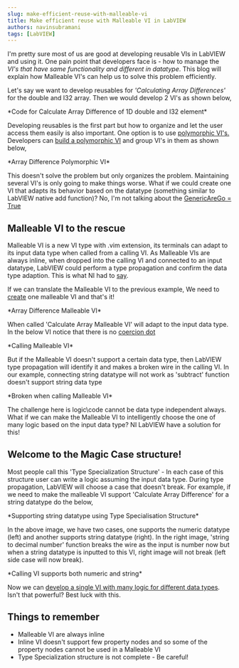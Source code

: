 ```yaml
---
slug: make-efficient-reuse-with-malleable-vi
title: Make efficient reuse with Malleable VI in LabVIEW
authors: navinsubramani
tags: [LabVIEW]
---
```


I'm pretty sure most of us are good at developing reusable VIs in LabVIEW and using it. One pain point that developers face is - how to manage the _VI's that have same functionality and different in datatype_. This blog will explain how Malleable VI's can help us to solve this problem efficiently.

<!-- truncate -->

Let's say we want to develop reusables for _'Calculating Array Differences'_ for the double and I32 array. Then we would develop 2 VI's as shown below,

<AssetImg path="/media/uploads/2018/06/Array-Difference.png" alt="Code snippet of the reusable VIs with different data types" />
*Code for Calculate Array Difference of 1D double and I32 element*

Developing reusables is the first part but how to organize and let the user access them easily is also important. One option is to use [polymorphic VI's.](http://zone.ni.com/reference/en-XX/help/371361P-01/lvconcepts/polymorphic_vis/) Developers can [build a polymorphic VI](http://zone.ni.com/reference/en-XX/help/371361P-01/lvhowto/using_polymorphic_vis/) and group VI's in them as shown below,

<AssetImg path="/media/uploads/2018/06/Array-Difference-Polymorphic.png" alt="Polymorphic VI window that shows the all the VIs with only difference in datatypes" />
*Array Difference Polymorphic VI*

This doesn't solve the problem but only organizes the problem. Maintaining several VI's is only going to make things worse. What if we could create one VI that adapts its behavior based on the datatype (something similar to LabVIEW native add function)? No, I'm not talking about the [GenericAreGo = True](https://lavag.org/topic/15870-create-your-own-generic-vi-like-randomize-1d-array/)

## Malleable VI to the rescue

Malleable VI is a new VI type with .vim extension, its terminals can adapt to its input data type when called from a calling VI. As Malleable VIs are always inline, when dropped into the calling VI and connected to an input datatype, LabVIEW could perform a type propagation and confirm the data type adaption. This is what NI had to [say](http://zone.ni.com/reference/en-XX/help/371361P-01/lvconcepts/malleable_vis_intro/).

If we can translate the Malleable VI to the previous example, We need to [create](http://zone.ni.com/reference/en-XX/help/371361P-01/lvhowto/building_malleable_vis/) one malleable VI and that's it!

<AssetImg path="/media/uploads/2018/06/Array-Difference-Malleable-VI.png" alt="Malleable VI code snippet for calculating array difference" />
*Array Difference Malleable VI*

When called 'Calculate Array Malleable VI' will adapt to the input data type. In the below VI notice that there is no [coercion dot](http://zone.ni.com/reference/en-XX/help/371361P-01/lvconcepts/coercion_dots/)

<AssetImg path="/media/uploads/2018/06/Calling-Malleable-VI.png" alt="Calling Malleable VI code snippet for calculating array difference" />
*Calling Malleable VI*

But if the Malleable VI doesn't support a certain data type, then LabVIEW type propagation will identify it and makes a broken wire in the calling VI. In our example, connecting string datatype will not work as 'subtract' function doesn't support string data type

<AssetImg path="/media/uploads/2018/06/Calling-Malleable-VI_broken.png" alt="Broken when calling Malleable VI code" />
*Broken when calling Malleable VI*

The challenge here is logic\code cannot be data type independent always. What if we can make the Malleable VI to intelligently choose the one of many logic based on the input data type? NI LabVIEW have a solution for this!

## Welcome to the Magic Case structure!

Most people call this 'Type Specialization Structure' - In each case of this structure user can write a logic assuming the input data type. During type propagation, LabVIEW will choose a case that doesn't break. For example, if we need to make the malleable VI support 'Calculate Array Difference' for a string datatype do the below,

<AssetImg path="/media/uploads/2018/06/Type-Specialization-Structure.png" alt="Code snippet for supporting string datatype using Type Specialisation Structure" />
*Supporting string datatype using Type Specialisation Structure*

In the above image, we have two cases, one supports the numeric datatype (left) and another supports string datatype (right). In the right image, 'string to decimal number' function breaks the wire as the input is number now but when a string datatype is inputted to this VI, right image will not break (left side case will now break).

<AssetImg path="/media/uploads/2018/06/Calling-Malleable-VI_works.png" alt="Code snippet for calling the type specialization VI" />
*Calling VI supports both numeric and string*

Now we can [develop a single VI with many logic for different data types](/blog/make-efficient-reuse-with-malleable-vi). Isn't that powerful? Best luck with this.

## Things to remember

- Malleable VI are always inline
- Inline VI doesn't support few property nodes and so some of the property nodes cannot be used in a Malleable VI
- Type Specialization structure is not complete - Be careful!